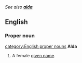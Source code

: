''See also '''[[alda]]'''''
==English==
===Proper noun===
[[category:English proper nouns]]
'''Alda'''
#A female [[given name]].